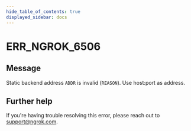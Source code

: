 ```yaml
---
hide_table_of_contents: true
displayed_sidebar: docs
---
```



# ERR_NGROK_6506

## Message

Static backend address `ADDR` is invalid (`REASON`). Use host:port as address.

<ErrorDetails error="err_ngrok_6506" />

## Further help

If you're having trouble resolving this error, please reach out to [support@ngrok.com](mailto:support@ngrok.com?subject=Help%20with%20ERR_NGROK_6506).
